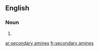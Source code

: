 ==English==

===Noun===
{{head|en|plural|head=[[secondary]] [[amines]]}}

# {{plural of|secondary amine|lang=en}}

[[ar:secondary amines]]
[[fr:secondary amines]]